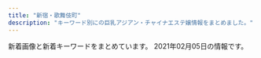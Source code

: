 ```yaml
---
title: "新宿・歌舞伎町"
description: "キーワード別にの巨乳アジアン・チャイナエステ嬢情報をまとめました。"
---
```


新着画像と新着キーワードをまとめています。
2021年02月05日の情報です。

<DmmAffiliateIns />
<KeywordTable
  shops={
    [
    {
        "station": "\u897f\u6b66\u65b0\u5bbf\u99c5\u5317\u53e3",
        "keywords": {
            "D": 8,
            "90": 2,
            "F": 1,
            "E": 1,
            "87": 2,
            "86": 2,
            "89": 1,
            "C": 1,
            "88": 4
        },
        "img_links": [
            "http://clear-es.net/images/index_20.jpg",
            "http://clear-es.net/images/index_03.jpg",
            "http://clear-es.net/images/index_10.jpg",
            "http://clear-es.net/images/index_18.jpg",
            "http://clear-es.net/uploads/deba56537604611ac3b8da004b92d809.jpg",
            "http://clear-es.net/images/index_06.jpg",
            "http://clear-es.net/images/index_08.jpg",
            "http://clear-es.net/yamituki-n/uploads/images/juri01s.jpg",
            "http://clear-es.net/uploads/2aa97908694153fb149943f0b8445352.jpg",
            "http://clear-es.net/uploads/cec0ed392fe00d8e3ff867c0625809e6.jpg",
            "http://clear-es.net/images/index_23.jpg",
            "http://clear-es.net/uploads/a62d7f24a5b9a4fd5aeef678eb24ef4b.jpg",
            "http://clear-es.net/uploads/22c8968348a9acc2dfc9ab0aecb09c27.jpg",
            "http://clear-es.net/images/index_02.jpg",
            "http://clear-es.net/images/index_12.jpg",
            "http://clear-es.net/images/gallery_11.jpg",
            "http://clear-es.net/uploads/e1133a4ba0f8c81f9d272f5793bda380.jpg",
            "http://clear-es.net/images/service_11.jpg",
            "http://clear-es.net/uploads/f426bd85a8f6a9eac87e55b2d44c4bd5.jpg",
            "http://clear-es.net/images/index_07.jpg",
            "http://clear-es.net/yamituki-n/uploads/images/rena01.jpg",
            "http://clear-es.net/yamituki-n/uploads/images/yui01.jpg",
            "http://clear-es.net/images/girls_11.jpg",
            "http://clear-es.net/uploads/7553669390f1cc93427a4f6ad33b4668.jpg",
            "http://clear-es.net/images/index_25.jpg",
            "http://clear-es.net/uploads/97eb17743f96fd7f0551aab0bedd5e6f.jpg",
            "http://clear-es.net/images/index_27.jpg",
            "http://clear-es.net/uploads/09bdd5637edec4bfa3d47a7e9874640b.jpg",
            "http://clear-es.net/images/girls_03.jpg",
            "http://clear-es.net/images/index_05.jpg",
            "http://clear-es.net/images/index_04.jpg",
            "http://clear-es.net/images/index_13.jpg",
            "http://clear-es.net/images/index_24.jpg",
            "http://clear-es.net/uploads/c1f6d0346f5cb109ac62c21a58c7deff.jpg",
            "http://clear-es.net/images/girls_13.jpg",
            "http://clear-es.net/images/index_26.jpg",
            "http://clear-es.net/yamituki-n/uploads/images/mmexport1576417470781.jpg",
            "http://clear-es.net/images/index_17.jpg",
            "http://clear-es.net/images/index_28_01.jpg",
            "http://clear-es.net/images/index_11.jpg",
            "http://clear-es.net/images/index_01.jpg",
            "http://clear-es.net/images/index_15.jpg",
            "http://clear-es.net/images/index_09.jpg",
            "http://clear-es.net/images/index_21.jpg",
            "http://clear-es.net/images/index_19.jpg",
            "http://clear-es.net/images/koko_1.jpg",
            "http://clear-es.net/yamituki-n/uploads/images/mika03s.jpg",
            "http://clear-es.net/images/index_28.jpg",
            "http://clear-es.net/my_work/images/pic1.png",
            "http://clear-es.net/images/index_14.jpg",
            "http://clear-es.net/uploads/10299154955d10c3b815a5638a35a934.jpg",
            "http://clear-es.net/yamituki-n/uploads/images/rena02.jpg"
        ],
        "url": "http://clear-es.net/",
        "name": "CLEAR-\u30af\u30ea\u30a2-"
    },
    {
        "name": "fairy\u30d5\u30a7\u30a2\u30ea\u30fc",
        "url": "http://fairy.este88.com/",
        "keywords": {},
        "station": "\u897f\u6b66\u65b0\u5bbf\u99c5\u5317\u53e3",
        "img_links": [
            "http://fairy.este88.com/gals/nnana1.jpg",
            "http://fairy.este88.com/images/r01.jpg",
            "http://fairy.este88.com/images/r02.jpg",
            "http://fairy.este88.com/gals/risa1.jpg",
            "http://fairy.este88.com/images/r04.jpg",
            "http://fairy.este88.com/images/koyuki1.jpg",
            "http://fairy.este88.com/img/koyuki1.jpg",
            "http://fairy.este88.com/gals/sayuri1.jpg",
            "http://fairy.este88.com/gals/koko1.jpg",
            "http://fairy.este88.com/images/momo1.jpg",
            "http://fairy.este88.com/images/mika1.jpg",
            "http://fairy.este88.com/images/ph1.jpg",
            "http://fairy.este88.com/img/kaori1.jpg",
            "http://fairy.este88.com/images/kixyoko1.jpg",
            "http://fairy.este88.com/img/mika1.jpg",
            "http://fairy.este88.com/img/kixyoko1.jpg",
            "http://fairy.este88.com/images/kaori1.jpg",
            "http://fairy.este88.com/img/momo1.jpg"
        ]
    },
    {
        "url": "http://sakura-relax.net/",
        "station": "\u65b0\u5bbf\u4e09\u4e01\u76ee\u99c5E1\u51fa\u53e3",
        "keywords": {
            "85": 4,
            "C": 8,
            "86": 4,
            "E": 8,
            "87": 8
        },
        "img_links": [
            "http://sakura-relax.net/images/top-img01.png",
            "http://sakura-relax.net/images/cg03.jpg",
            "http://sakura-relax.net/images/qrc.png",
            "http://sakura-relax.net/images/kan.jpg",
            "http://sakura-relax.net/images/cg06.jpg",
            "http://sakura-relax.net/images/tel.png",
            "http://sakura-relax.net/images/cg04.jpg",
            "http://sakura-relax.net/link/menlog.jpg",
            "http://sakura-relax.net/images/top-img02.png",
            "http://sakura-relax.net/images/cg07.jpg"
        ],
        "name": "\u697d\u697d-\u30e9\u30af\u30e9\u30af-"
    },
    {
        "url": "https://mens-esthe.xyz/",
        "station": "JR\u65b0\u5bbf\u99c5\u6771\u5357\u53e3",
        "img_links": [
            "https://mens-esthe.xyz/images/header3.png",
            "https://mens-esthe.xyz/staff/kana-l1.jpg",
            "https://inage-mensesthe.com/icon/yelp.png",
            "https://mens-esthe.xyz/staff/miki-top.jpg",
            "https://mens-esthe.xyz/footer/footer-staff.png",
            "https://mens-esthe.xyz/staff/nami-s1.jpg",
            "https://mens-esthe.xyz/room/room-l4.jpg",
            "https://inage-mensesthe.com/icon/facebook.png",
            "https://mens-esthe.xyz/staff/nami-top.jpg",
            "https://mens-esthe.xyz/room/room-l6.jpg",
            "https://mens-esthe.xyz/footer/footer-line.png",
            "https://mens-esthe.xyz/images/qrcode.png",
            "https://mens-esthe.xyz/staff/moe-top.jpg",
            "https://mens-esthe.xyz/staff/moe-s1.jpg",
            "https://mens-esthe.xyz/images/esthe4.jpg",
            "https://inage-mensesthe.com/icon/twitter.png",
            "https://mens-esthe.xyz/staff/miki-s1.jpg",
            "https://mens-esthe.xyz/images/esthe2.jpg",
            "https://mens-esthe.xyz/room/room-l5.jpg",
            "https://mens-esthe.xyz/staff/nami-l1.jpg",
            "https://mens-esthe.xyz/images/main1.jpg",
            "https://mens-esthe.xyz/room/room-l8.jpg",
            "https://mens-esthe.xyz/room/room-l3.jpg",
            "https://mens-esthe.xyz/images/clear.png",
            "https://mens-esthe.xyz/staff/rina-l1.jpg",
            "https://mens-esthe.xyz/images/main-sp.jpg",
            "https://mens-esthe.xyz/staff/rina-top.jpg",
            "https://mens-esthe.xyz/images/esthe1.jpg",
            "https://mens-esthe.xyz/staff/natsumi-l1.jpg",
            "https://mens-esthe.xyz/staff/miki-l1.jpg",
            "https://mens-esthe.xyz/staff/kana-top.jpg",
            "https://mens-esthe.xyz/staff/natsumi-top.jpg",
            "https://mens-esthe.xyz/staff/natsumi-s1.jpg",
            "https://mens-esthe.xyz/room/room-l2.jpg",
            "https://inage-mensesthe.com/link/relaku_salon.jpg",
            "https://mens-esthe.xyz/staff/rina-s1.jpg",
            "https://mens-esthe.xyz/icon/line.png",
            "https://mens-esthe.xyz/room/room-l1.jpg",
            "https://mens-esthe.xyz/room/room-l7.jpg",
            "https://mens-esthe.xyz/images/esthe3.jpg",
            "https://mens-esthe.xyz/icon/yelp.png",
            "https://mens-esthe.xyz/footer/footer-tel.png",
            "https://mens-esthe.xyz/staff/moe-l1.jpg",
            "https://inage-mensesthe.com/icon/line.png",
            "https://mens-esthe.xyz/staff/kana-s1.jpg",
            "https://mens-esthe.xyz/icon/facebook.png",
            "https://mens-esthe.xyz/icon/twitter.png"
        ],
        "keywords": {
            "D": 28,
            "85": 7,
            "88": 7,
            "86": 28
        },
        "name": "\u30b8\u30e5\u30ea\u30a2\u30f3"
    },
    {
        "station": "JR\u65b0\u5bbf\u99c5\u6771\u53e3",
        "img_links": [
            "http://pure-resort.tyo.cm/photos/sites/79/2019/02/2019021613425634.png",
            "http://pure-resort.tyo.cm/photos/sites/79/2019/06/2019061515583771.jpg",
            "http://pure-resort.tyo.cm/images/movie.jpg",
            "http://pure-resort.tyo.cm/photos/sites/79/2019/05/2019052114301665.jpg",
            "http://pure-resort.tyo.cm/images/s_Room.png",
            "http://pure-resort.tyo.cm/images/s_movie.png",
            "http://pure-resort.tyo.cm/photos/sites/79/2018/12/2018120620510142.jpg",
            "http://pure-resort.tyo.cm/photos/sites/79/2019/04/201904111031010.jpg",
            "http://pure-resort.tyo.cm/images/s_pick.png",
            "http://pure-resort.tyo.cm/images/s_Staff.png",
            "http://pure-resort.tyo.cm/images/top.png",
            "http://pure-resort.tyo.cm/photos/sites/79/2020/01/2020012408381891.jpg",
            "http://pure-resort.tyo.cm/images/s_Recruit.png",
            "http://pure-resort.tyo.cm/photos/sites/79/2019/06/2019060310424416.jpg",
            "http://pure-resort.tyo.cm/photos/sites/79/2020/02/2020020804143839.jpg",
            "http://pure-resort.tyo.cm/photos/sites/79/2018/12/2018120620512437.jpg",
            "http://pure-resort.tyo.cm/images/news_bj1.png",
            "http://pure-resort.tyo.cm/photos/sites/79/2019/03/201903251336102.jpg",
            "http://pure-resort.tyo.cm/photos/sites/79/2019/03/2019032513361063.jpg",
            "http://pure-resort.tyo.cm/images/s_news.png",
            "http://pure-resort.tyo.cm/images/s_face.png",
            "http://pure-resort.tyo.cm/photos/sites/79/2019/02/2019021613471797.jpg",
            "http://pure-resort.tyo.cm/images/line.png",
            "http://pure-resort.tyo.cm/photos/sites/79/2020/01/2020013001414859.jpg",
            "http://pure-resort.tyo.cm/images/s_twitter.png",
            "http://pure-resort.tyo.cm/images/mobile.png",
            "http://pure-resort.tyo.cm/images/news_bj3.png",
            "http://pure-resort.tyo.cm/images/line1.png",
            "http://pure-resort.tyo.cm/images/info_bj3.png",
            "http://pure-resort.tyo.cm/photos/sites/79/2019/03/2019032513361044.jpg",
            "http://pure-resort.tyo.cm/photos/sites/79/2019/11/2019110401242820.jpg",
            "http://pure-resort.tyo.cm/photos/sites/79/2018/12/2018120620515823.jpg",
            "http://pure-resort.tyo.cm/photos/sites/79/2019/01/2019011014121443.jpg",
            "http://pure-resort.tyo.cm/images/pure.png",
            "http://pure-resort.tyo.cm/photos/sites/79/2019/03/2019032513361053.jpg",
            "http://pure-resort.tyo.cm/images/info_bj1.png",
            "http://pure-resort.tyo.cm/images/s_Access.png",
            "http://pure-resort.tyo.cm/photos/sites/79/2018/12/2018120620533769.jpg",
            "http://pure-resort.tyo.cm/photos/sites/79/2019/08/2019082910403098.jpg",
            "http://pure-resort.tyo.cm/images/s_info.png",
            "http://pure-resort.tyo.cm/photos/sites/79/2019/10/2019100810264682.jpg"
        ],
        "name": "\u30d4\u30e5\u30a2\u30ea\u30be\u30fc\u30c8II",
        "keywords": {
            "96": 1,
            "86": 5,
            "85": 3,
            "98": 2,
            "94": 1,
            "88": 3,
            "D": 10,
            "84": 1,
            "F": 1,
            "90": 2,
            "C": 1,
            "92": 1,
            "89": 2,
            "E": 2
        },
        "url": "http://pure-resort.tyo.cm/"
    },
    {
        "name": "\u5915\u9727 \u3086\u3046\u304e\u308a",
        "keywords": {
            "F": 1
        },
        "url": "https://shinjuku-mensesthe.com/",
        "station": "JR\u65b0\u5bbf\u99c5\u6771\u53e3",
        "img_links": [
            "https://shinjuku-mensesthe.com/staff/yume-s1.jpg",
            "https://shinjuku-mensesthe.com/staff/kana-s1.jpg",
            "https://shinjuku-mensesthe.com/images/top2.jpg",
            "https://shinjuku-mensesthe.com/staff/arisa-s1.jpg",
            "https://shinjuku-mensesthe.com/massage/2020/07/31/covit19.jpg",
            "https://shinjuku-mensesthe.com/2020/01/23/sakura-s1.jpg",
            "https://shinjuku-mensesthe.com/button/home.png",
            "https://shinjuku-mensesthe.com/images/main-small.jpg",
            "https://shinjuku-mensesthe.com/images/top1.jpg",
            "https://shinjuku-mensesthe.com/icon/yelp.png",
            "https://shinjuku-mensesthe.com/massage/2020/07/31/ai-s2.jpg",
            "https://shinjuku-mensesthe.com/images/main-sp.jpg",
            "https://shinjuku-mensesthe.com/images/camp.png",
            "https://scdn.line-apps.com/n/line_add_friends/btn/ja.png",
            "https://shinjuku-mensesthe.com/images/footer-l.png",
            "https://shinjuku-mensesthe.com/room/room-l4.jpg",
            "https://shinjuku-mensesthe.com/massage/2021/02/02/%E5%90%8D%E7%A7%B0%E6%9C%AA%E8%A8%AD%E5%AE%9A-2.jpg",
            "https://shinjuku-mensesthe.com/menu/home.png",
            "https://shinjuku-mensesthe.com/icon/facebook.png",
            "https://shinjuku-mensesthe.com/room/room-l2.jpg",
            "https://shinjuku-mensesthe.com/room/room-l3.jpg",
            "https://shinjuku-mensesthe.com/images/flower.png",
            "https://shinjuku-mensesthe.com/link/mens-esthe.png",
            "https://shinjuku-mensesthe.com/menu/blog.png",
            "https://shinjuku-mensesthe.com/room/room-l1.jpg",
            "https://shinjuku-mensesthe.com/menu/info.png",
            "https://shinjuku-mensesthe.com/staff/yukari-s1.jpg",
            "https://shinjuku-mensesthe.com/images/footer-r.png",
            "https://shinjuku-mensesthe.com/massage/2020/10/21/risa-s1.jpg",
            "https://shinjuku-mensesthe.com/staff/yukari-l1.jpg",
            "https://shinjuku-mensesthe.com/images/top3.jpg",
            "https://shinjuku-mensesthe.com/staff/arisa-l1.jpg",
            "https://shinjuku-mensesthe.com/2019/12/15/sayuri-s2.jpg",
            "https://shinjuku-mensesthe.com/staff/yume-l1.jpg",
            "https://shinjuku-mensesthe.com/staff/shiori-s1.jpg",
            "https://shinjuku-mensesthe.com/button/staff.png",
            "https://shinjuku-mensesthe.com/icon/line.png",
            "https://shinjuku-mensesthe.com/menu/staff.png",
            "https://shinjuku-mensesthe.com/icon/twitter.png",
            "https://shinjuku-mensesthe.com/massage/2020/09/14/hana-s1.jpg",
            "https://shinjuku-mensesthe.com/images/qrcode.png",
            "https://shinjuku-mensesthe.com/massage/2020/08/16/riri-s1.jpg",
            "https://shinjuku-mensesthe.com/button/blog.png",
            "https://shinjuku-mensesthe.com/massage/2020/10/05/yuki-s1.jpg",
            "https://shinjuku-mensesthe.com/staff/kana-l1.jpg",
            "https://shinjuku-mensesthe.com/2020/01/23/miki-s1.jpg",
            "https://shinjuku-mensesthe.com/images/clear.png",
            "https://shinjuku-mensesthe.com/images/header3.png",
            "https://shinjuku-mensesthe.com/images/main-top.jpg"
        ]
    },
    {
        "station": "JR\u65b0\u5bbf\u99c5\u897f\u53e3",
        "keywords": {
            "D": 28,
            "86": 14,
            "87": 14,
            "E": 14,
            "85": 14
        },
        "name": "\u6c17\u697d",
        "url": "http://yurali.oks.bz/",
        "img_links": [
            "http://yurali.oks.bz/images/s1.jpg",
            "http://yurali.oks.bz/images/top.jpg",
            "http://yurali.oks.bz/images/mobile.jpg",
            "http://yurali.oks.bz/images/acc2.jpg",
            "http://yurali.oks.bz/images/line.jpg",
            "http://yurali.oks.bz/images/room1.jpg",
            "http://yurali.oks.bz/images/content.jpg",
            "http://yurali.oks.bz/images/s2.jpg",
            "http://yurali.oks.bz/photos/sites/48/2020/06/2020063002493351.jpg",
            "http://yurali.oks.bz/images/s_new.png",
            "http://yurali.oks.bz/photos/sites/48/2020/09/2020090809341067.jpg",
            "http://yurali.oks.bz/images/right.jpg",
            "http://yurali.oks.bz/images/s4.jpg",
            "http://yurali.oks.bz/images/acc1.jpg",
            "http://yurali.oks.bz/images/acc4.jpg",
            "http://yurali.oks.bz/images/room3.jpg",
            "http://yurali.oks.bz/photos/sites/48/2020/09/202009080934129.jpg",
            "http://yurali.oks.bz/photos/sites/48/2020/09/2020090809340917.jpg",
            "http://yurali.oks.bz/images/kanban.jpg",
            "http://yurali.oks.bz/images/acc3.jpg",
            "http://yurali.oks.bz/photos/sites/48/2020/09/2020090809341126.jpg",
            "http://yurali.oks.bz/photos/sites/48/2020/09/2020090809341490.jpg",
            "http://yurali.oks.bz/images/room4.jpg",
            "http://yurali.oks.bz/images/room2.jpg",
            "http://yurali.oks.bz/images/s3.jpg"
        ]
    },
    {
        "station": "JR\u65b0\u5bbf\u99c5\u6771\u53e3\u30fb\u6b4c\u821e\u4f0e\u753a",
        "keywords": {},
        "img_links": [
            "https://static.wixstatic.com/media/1f1430_704c1cfac22b4288a4aaa588c496ab40~mv2.jpg",
            "https://static.wixstatic.com/media/1f1430_04f93cdec45f4c4e8d0fa69dc26b3e38~mv2.jpg",
            "https://static.wixstatic.com/media/1f1430_e5113a1a86b8410db0438745823a2d2c~mv2.png",
            "https://static.wixstatic.com/media/1f1430_0ea86bd4429f44fa96f0a1277a1c2d6e~mv2.jpg",
            "https://static.wixstatic.com/media/1f1430_c572ee153c0c46e096e6301fe82e2f11~mv2.jpg",
            "https://static.wixstatic.com/media/1f1430_c48456140f404f1eb9a47dfd01d1d032~mv2.jpg",
            "https://static.wixstatic.com/media/1f1430_2511e8409a39492bab1eeffd58a5eb1f~mv2.jpg",
            "https://static.wixstatic.com/media/1f1430_d26df1a13af049c9a7afeac5e58c5323~mv2.jpg",
            "https://static.wixstatic.com/media/1f1430_4ef445c14af547ffb085a4c73252e22c~mv2.jpg",
            "https://static.wixstatic.com/media/1f1430_d0a7ae614e0b423886aa6d1beca9a87a~mv2.jpg",
            "https://static.wixstatic.com/media/1f1430_890ca68d29e04e7a8c96e4198a653ed3~mv2.jpg",
            "https://static.wixstatic.com/media/1f1430_8e7ae52f03b14e31be6ff7b1038f2896~mv2.jpg",
            "https://static.wixstatic.com/media/1f1430_184f66b9eb914c26b47be78d54152284~mv2.jpg",
            "https://static.wixstatic.com/media/1f1430_f16ba939f42f47d688a43ba736f9d100~mv2.jpg",
            "https://static.wixstatic.com/media/1f1430_27c850c6656448c68b705e2a69f8d3e0~mv2.png",
            "https://static.wixstatic.com/media/1f1430_d824a82ebc40424facf31978d80b293b~mv2.png",
            "https://static.wixstatic.com/media/1f1430_7ff5719c25b243d18c7fb6db890677f9~mv2.jpg",
            "https://static.wixstatic.com/media/1f1430_b6622178bf9c45a68912520b4b2de175~mv2.png",
            "https://static.wixstatic.com/media/1f1430_5b6db55133674387b978465361d1f5af~mv2.jpg",
            "https://static.wixstatic.com/media/1f1430_4b2c5243bdbe40858057386a16dce231~mv2.png",
            "https://static.wixstatic.com/media/1f1430_f4c9cbbcc36c44f1a8be8eb3138b0b46~mv2.jpg",
            "https://static.wixstatic.com/media/1f1430_e11d2a49cf1a4130a10a3e09053a46fc~mv2.png",
            "https://static.wixstatic.com/media/1f1430_f8b09777e1a6414b8cb281db6e6fd8e4~mv2.jpg"
        ],
        "name": "\u7fbd\u8863\uff5e\u306f\u3054\u308d\u3082\uff5e",
        "url": "https://www.hagoromo.tokyo/"
    },
    {
        "name": "KOYUKI",
        "keywords": {
            "C": 8
        },
        "url": "http://hi-msg.com/koyuki/",
        "img_links": [
            "http://hi-msg.com/koyuki/img/tit.png",
            "http://hi-msg.com/koyuki/img/t-2.png",
            "http://hi-msg.com/koyuki/img/p-4.jpg",
            "http://hi-msg.com/koyuki/img/p-11.jpg",
            "http://hi-msg.com/koyuki/img/p-3-1.jpg",
            "http://hi-msg.com/koyuki/img/p-7-1.jpg",
            "http://hi-msg.com/koyuki/img/english-t5.png",
            "http://hi-msg.com/koyuki/img/p-6-1.jpg",
            "http://hi-msg.com/koyuki/img/t-1.png",
            "http://hi-msg.com/koyuki/img/t-3.png",
            "http://hi-msg.com/koyuki/img/newstback.png",
            "http://hi-msg.com/koyuki/img/english-t1.png",
            "http://hi-msg.com/koyuki/img/english-t6.png",
            "http://hi-msg.com/koyuki/img/kanban4s.jpg",
            "http://hi-msg.com/koyuki/img/p-4-1.jpg",
            "http://hi-msg.com/koyuki/img/p-8-1.jpg",
            "http://hi-msg.com/koyuki/img/kanban4.jpg",
            "http://hi-msg.com/koyuki/img/p-2-1.jpg",
            "http://hi-msg.com/koyuki/img/p-2.jpg",
            "http://hi-msg.com/koyuki/img/p-10.jpg",
            "http://hi-msg.com/koyuki/img/english-t4.png",
            "http://hi-msg.com/koyuki/img/p-7.jpg",
            "http://hi-msg.com/koyuki/img/p-5.jpg",
            "http://hi-msg.com/koyuki/img/tel.png",
            "http://hi-msg.com/koyuki/img/card.png",
            "http://hi-msg.com/koyuki/img/re.png",
            "http://hi-msg.com/koyuki/img/head.png",
            "http://hi-msg.com/koyuki/img/p-3.jpg",
            "http://hi-msg.com/koyuki/img/p-8.jpg",
            "http://hi-msg.com/koyuki/img/english-t3.png",
            "http://hi-msg.com/koyuki/img/p-9.jpg",
            "http://hi-msg.com/koyuki/img/p-0.jpg",
            "http://hi-msg.com/koyuki/img/p-6.jpg",
            "http://hi-msg.com/koyuki/img/card-english.png",
            "http://hi-msg.com/koyuki/img/p-1.jpg",
            "http://hi-msg.com/koyuki/img/english-t2.png",
            "http://hi-msg.com/koyuki/img/botton.png"
        ],
        "station": "JR\u65b0\u5bbf\u99c5\u6771\u53e3"
    },
    {
        "station": "\u897f\u6b66\u65b0\u5bbf\u99c5\u5317\u53e3",
        "keywords": {
            "86": 2,
            "D": 3
        },
        "name": "\u4f73\u7e01 \uff5e\u304b\u3048\u3093\uff5e",
        "img_links": [
            "http://ciretva.xyz/uploads/201021/1-201021155T9631.jpg",
            "http://ciretva.xyz/picture/news.jpg",
            "http://ciretva.xyz/picture/room2.jpg",
            "http://ciretva.xyz/picture/top.jpg",
            "http://ciretva.xyz/uploads/201021/1-201021155925315.jpg",
            "http://ciretva.xyz/picture/room4.jpg",
            "http://ciretva.xyz/picture/room1.jpg",
            "http://ciretva.xyz/picture/face_bj1.png",
            "http://ciretva.xyz/uploads/201021/1-201021155913C7.jpg",
            "http://ciretva.xyz/picture/s_staff.png",
            "http://ciretva.xyz/picture/face.jpg",
            "http://ciretva.xyz/uploads/201021/1-201021155T02L.jpg",
            "http://ciretva.xyz/uploads/201021/1-201021155Z4139.jpg",
            "http://ciretva.xyz/picture/pick.jpg",
            "http://ciretva.xyz/picture/room3.jpg",
            "http://ciretva.xyz/uploads/201021/1-201021155932238.jpg"
        ],
        "url": "http://ciretva.xyz/"
    },
    {
        "img_links": [
            "https://aurora.iest.info/photos/sites/13/2020/12/2020122916203593.jpeg",
            "https://aurora.iest.info/photos/sites/13/2020/12/2020122614542669.jpeg",
            "https://aurora.iest.info/photos/sites/13/2020/12/2020122614062046.jpeg",
            "https://aurora.iest.info/photos/sites/13/2020/10/2020101018384481.jpeg",
            "https://aurora.iest.info/images/info_sp.png",
            "https://aurora.iest.info/images/room2.jpg",
            "https://aurora.iest.info/photos/sites/13/2021/02/2021020517033067.jpeg",
            "https://aurora.iest.info/photos/sites/13/2021/01/2021011317502475.jpeg",
            "https://aurora.iest.info/photos/sites/13/2021/01/202101031920028.jpeg",
            "https://aurora.iest.info/images/side_mobile.jpg",
            "https://aurora.iest.info/photos/sites/13/2020/10/2020102421582718.jpeg",
            "https://aurora.iest.info/photos/sites/13/2021/01/202101311719059-600x800.jpeg",
            "https://aurora.iest.info/images/room3.jpg",
            "https://aurora.iest.info/photos/sites/13/2021/01/2021011420031078.jpeg",
            "https://aurora.iest.info/photos/sites/13/2020/10/2020100900362277.jpeg",
            "https://aurora.iest.info/images/room4.jpg",
            "https://aurora.iest.info/photos/sites/13/2021/01/2021011516351593.jpeg",
            "https://aurora.iest.info/photos/sites/13/2021/01/2021011713121341.jpeg",
            "https://aurora.iest.info/images/room1.jpg",
            "https://aurora.iest.info/photos/sites/13/2020/11/2020110420084826.jpeg",
            "https://aurora.iest.info/photos/sites/13/2021/01/2021011317231918.jpeg",
            "https://aurora.iest.info/photos/sites/13/2020/11/2020111207401521.jpeg",
            "https://aurora.iest.info/photos/sites/13/2020/12/2020122614271778.jpeg",
            "https://aurora.iest.info/images/head_tel.png",
            "https://aurora.iest.info/photos/sites/13/2021/01/2021011717501338-600x800.jpeg",
            "https://aurora.iest.info/photos/sites/13/2020/09/2020090701592721.jpeg",
            "https://aurora.iest.info/photos/sites/13/2021/01/202101311719059.jpeg"
        ],
        "url": "https://aurora.iest.info/",
        "keywords": {
            "\u4e73": 36,
            "E": 183,
            "C": 385,
            "84": 275,
            "\u5de8\u4e73": 36,
            "87": 128,
            "86": 275,
            "85": 275
        },
        "station": "JR\u65b0\u5bbf\u99c5\u6771\u53e3\u30fb\u6b4c\u821e\u4f0e\u753a",
        "name": "\u30aa\u30fc\u30ed\u30e9"
    },
    {
        "name": "sweet-\u30b9\u30a6\u30a3\u30fc\u30c8-",
        "keywords": {
            "86": 14,
            "D": 2,
            "E": 8,
            "87": 2
        },
        "url": "http://sweety-est.tokyo/",
        "station": "JR\u65b0\u5bbf\u99c5\u897f\u53e3",
        "img_links": [
            "http://sweety-est.tokyo/images/qr.jpg",
            "http://sweety-est.tokyo/images/b-tel.png",
            "http://sweety-est.tokyo/images/cg06.jpg",
            "http://sweety-est.tokyo/images/a8.jpg",
            "http://sweety-est.tokyo/images/a7.jpg",
            "http://sweety-est.tokyo/images/cg04.jpg",
            "http://sweety-est.tokyo/images/cg08.jpg",
            "http://sweety-est.tokyo/images/sys.jpg",
            "http://sweety-est.tokyo/link/menlog.jpg",
            "http://sweety-est.tokyo/images/r5.jpg",
            "http://sweety-est.tokyo/images/tit-sub6.jpg",
            "http://sweety-est.tokyo/images/a3.jpg",
            "http://sweety-est.tokyo/images/m1.jpg",
            "http://sweety-est.tokyo/images/tit-sub5.jpg",
            "http://sweety-est.tokyo/images/tit-sub3.jpg",
            "http://sweety-est.tokyo/images/kan.jpg",
            "http://sweety-est.tokyo/images/r2.jpg",
            "http://sweety-est.tokyo/images/tit-sub1.jpg",
            "http://sweety-est.tokyo/images/r3.jpg",
            "http://sweety-est.tokyo/images/kan1.jpg",
            "http://sweety-est.tokyo/images/m3.jpg",
            "http://sweety-est.tokyo/images/tit-sub4.jpg",
            "http://sweety-est.tokyo/images/a6.jpg",
            "http://sweety-est.tokyo/images/a1.jpg",
            "http://sweety-est.tokyo/images/m4.jpg",
            "http://sweety-est.tokyo/images/cg03.jpg",
            "http://sweety-est.tokyo/images/cg05.jpg",
            "http://sweety-est.tokyo/images/cg01.jpg",
            "http://sweety-est.tokyo/images/a2.jpg",
            "http://sweety-est.tokyo/images/r1.jpg",
            "http://sweety-est.tokyo/images/cg07.jpg",
            "http://sweety-est.tokyo/images/a4.jpg",
            "http://sweety-est.tokyo/images/r6.jpg",
            "http://sweety-est.tokyo/images/a5.jpg",
            "http://sweety-est.tokyo/images/slider-img002.jpg",
            "http://sweety-est.tokyo/images/tit-sub2.jpg",
            "http://sweety-est.tokyo/images/slider-img001.jpg",
            "http://sweety-est.tokyo/images/slider-img003.jpg",
            "http://sweety-est.tokyo/images/b-online.png",
            "http://sweety-est.tokyo/images/m2.jpg",
            "http://sweety-est.tokyo/images/r4.jpg",
            "http://sweety-est.tokyo/images/cg02.jpg"
        ]
    },
    {
        "img_links": [
            "http://crystal-est.net/uploads/crystal/2017/03/ruby6.png",
            "http://crystal-est.net/uploads/crystal/images/no-photo.jpg",
            "http://crystal-est.net/uploads/crystal/2020/11/tel.jpg",
            "http://crystal-est.net/uploads/crystal/2017/02/wifi.jpg",
            "http://crystal-est.net/uploads/crystal/2018/08/wechatimg51.jpeg",
            "http://crystal-est.net/uploads/crystal/2017/04/web.png",
            "http://crystal-est.net/uploads/crystal/2017/03/subvisual_qa.png",
            "http://crystal-est.net/uploads/crystal/2017/03/bnr_side_052.png",
            "http://crystal-est.net/uploads/crystal/2017/04/line2.png",
            "http://crystal-est.net/uploads/crystal/2017/03/subvisual_magazine1.png",
            "http://crystal-est.net/uploads/crystal/2018/08/wechatimg49.jpeg",
            "http://crystal-est.net/uploads/crystal/2017/04/leftmovie.png",
            "http://crystal-est.net/uploads/crystal/images/icon_flower.png",
            "http://crystal-est.net/uploads/crystal/2018/07/wechatimg30.jpeg",
            "http://ruby-es.com/uploads/rubyes/2017/02/img_info_01.png",
            "http://ruby-es.com/uploads/rubyes/2017/02/img_info_05.png",
            "http://crystal-est.net/uploads/crystal/2017/03/btn_top_01.png",
            "http://crystal-est.net/uploads/crystal/2017/03/subvisual_link.png",
            "http://crystal-est.net/uploads/crystal/2017/03/btn_top_03.png",
            "http://crystal-est.net/uploads/crystal/2017/04/bnr_side_01.png",
            "http://crystal-est.net/uploads/crystal/2017/07/yuyu2.jpeg",
            "http://crystal-est.net/uploads/crystal/2017/03/subvisual_enquete1.png",
            "http://crystal-est.net/uploads/crystal/2017/03/r1.jpg",
            "http://crystal-est.net/uploads/crystal/2017/03/treatment2.png",
            "http://crystal-est.net/uploads/crystal/2017/03/r2.jpg",
            "http://crystal-est.net/uploads/crystal/2017/03/subvisual_info.png",
            "http://crystal-est.net/uploads/crystal/2020/12/img_6907.jpeg",
            "http://crystal-est.net/uploads/crystal/2017/03/btn_top_02.png",
            "http://ruby-es.com/uploads/rubyes/2017/02/img_info_04.png",
            "http://ruby-es.com/uploads/rubyes/2017/02/img_info_02.png",
            "http://crystal-est.net/uploads/crystal/2018/07/wechatimg26.jpeg",
            "http://crystal-est.net/uploads/crystal/2018/07/wechatimg125.jpeg",
            "http://crystal-est.net/uploads/crystal/2017/03/subvisual_reserve.png",
            "http://ruby-es.com/uploads/rubyes/2017/02/img_info_03.png",
            "http://crystal-est.net/uploads/crystal/2018/07/wechatimg31.jpeg",
            "http://crystal-est.net/uploads/crystal/images/subvisual_staff.png",
            "http://crystal-est.net/uploads/crystal/2017/03/r4.jpg",
            "http://crystal-est.net/uploads/crystal/2017/03/r3.jpg",
            "http://crystal-est.net/uploads/crystal/2017/03/icon_flower.png",
            "http://crystal-est.net/uploads/crystal/2017/03/bnr_side_credit1.png",
            "http://ruby-es.com/uploads/rubyes/2017/02/img_info_06.png",
            "http://crystal-est.net/uploads/crystal/2020/12/img_6902.jpg",
            "http://crystal-est.net/uploads/crystal/images/p01.png",
            "http://crystal-est.net/uploads/crystal/2017/03/subvisual_contact.png",
            "http://crystal-est.net/uploads/crystal/2018/05/mayu1.jpeg",
            "http://crystal-est.net/uploads/crystal/2017/02/ameba.jpg",
            "http://crystal-est.net/uploads/crystal/images/xing.png",
            "http://crystal-est.net/uploads/crystal/2017/03/bnr_side_032.png",
            "http://crystal-est.net/uploads/crystal/2020/12/img_6830.jpg",
            "http://crystal-est.net/uploads/crystal/2017/03/bnr_side_042.png",
            "http://crystal-est.net/uploads/crystal/2018/07/wechatimg94.jpeg"
        ],
        "station": "JR\u65b0\u5bbf\u99c5\u6771\u53e3",
        "name": "\u30af\u30ea\u30b9\u30bf\u30eb",
        "keywords": {
            "C": 1
        },
        "url": "http://crystal-est.net/"
    },
    {
        "name": "Fairy Girl",
        "station": "JR\u65b0\u5bbf\u99c5\u897f\u53e3",
        "url": "http://fairy-girl.work/",
        "keywords": {},
        "img_links": [
            "http://fairy-girl.work/images/2.jpg",
            "http://fairy-girl.work/img/kana1.jpg",
            "http://fairy-girl.work/images/ac2.jpg",
            "http://fairy-girl.work/images/interior_t.jpg",
            "http://fairy-girl.work/images/sys2.jpg",
            "http://fairy-girl.work/img/eri1.jpg",
            "http://fairy-girl.work/staff/kiki.jpg",
            "http://fairy-girl.work/images/12.jpg",
            "http://fairy-girl.work/img/misa1.jpg",
            "http://fairy-girl.work/images/line.png",
            "http://fairy-girl.work/images/sys1.jpg",
            "http://fairy-girl.work/images/7.jpg",
            "http://fairy-girl.work/img/kiki1.jpg",
            "http://fairy-girl.work/images/int1.jpg",
            "http://fairy-girl.work/staff/kana.jpg",
            "http://fairy-girl.work/images/8.jpg",
            "http://fairy-girl.work/staff/yuki.jpg",
            "http://fairy-girl.work/staff/rara.jpg",
            "http://fairy-girl.work/img/rara1.jpg",
            "http://fairy-girl.work/images/int2.jpg",
            "http://fairy-girl.work/images/3.jpg",
            "http://fairy-girl.work/img/mari1.jpg",
            "http://fairy-girl.work/images/staff_t.jpg",
            "http://fairy-girl.work/images/news.jpg",
            "http://fairy-girl.work/staff/misa.jpg",
            "http://fairy-girl.work/staff/rika.jpg",
            "http://fairy-girl.work/images/bana0404_4.png",
            "http://fairy-girl.work/img/yuki1.jpg",
            "http://fairy-girl.work/images/9.jpg",
            "http://fairy-girl.work/images/ac1.jpg",
            "http://fairy-girl.work/images/10.jpg",
            "http://fairy-girl.work/staff/yuyu.jpg",
            "http://fairy-girl.work/img/eri2.jpg",
            "http://fairy-girl.work/img/kiki2.jpg",
            "http://fairy-girl.work/images/5.jpg",
            "http://fairy-girl.work/images/1.jpg",
            "http://fairy-girl.work/staff/hitomi.jpg",
            "http://fairy-girl.work/images/11.jpg",
            "http://fairy-girl.work/img/yuyu1.jpg",
            "http://fairy-girl.work/staff/eri.jpg",
            "http://fairy-girl.work/img/rina1.jpg",
            "http://fairy-girl.work/images/6.jpg",
            "http://fairy-girl.work/images/mobile.jpg",
            "http://fairy-girl.work/images/tr.jpg",
            "http://fairy-girl.work/staff/rina.jpg",
            "http://fairy-girl.work/staff/mari.jpg",
            "http://fairy-girl.work/img/hitomi1.jpg",
            "http://fairy-girl.work/img/rika1.jpg"
        ]
    },
    {
        "url": "https://gokujo.iest.info/",
        "img_links": [
            "https://gokujo.iest.info/images/tit_pick.jpg",
            "https://gokujo.iest.info/images/sp_tit_staff.jpg",
            "https://gokujo.iest.info/images/nav_link04.png",
            "https://gokujo.iest.info/photos/sites/3/2020/10/2020100614352927.jpg",
            "https://gokujo.iest.info/photos/sites/3/2020/10/2020100614352922.jpg",
            "https://gokujo.iest.info/images/tit_face.jpg",
            "https://gokujo.iest.info/images/navbar-top.jpg",
            "https://gokujo.iest.info/images/nav_link03.png",
            "https://gokujo.iest.info/images/tit_staff02.jpg",
            "https://gokujo.iest.info/photos/sites/3/2020/10/202010061435276.jpg",
            "https://gokujo.iest.info/photos/sites/3/2020/10/2020100614352629.jpg",
            "https://gokujo.iest.info/photos/sites/3/2020/10/2020100614352799.jpg",
            "https://gokujo.iest.info/images/sp_tit_movie.jpg",
            "https://gokujo.iest.info/images/top.png",
            "https://gokujo.iest.info/photos/sites/3/2020/10/2020100614353148.jpg",
            "https://gokujo.iest.info/photos/sites/3/2020/10/2020100614353293.jpg",
            "https://gokujo.iest.info/photos/sites/3/2020/10/2020100614353122.jpg",
            "https://gokujo.iest.info/photos/sites/3/2020/10/2020100614353292.jpg",
            "https://gokujo.iest.info/images/sp_tit_twitter.jpg",
            "https://gokujo.iest.info/images/sp_end.png",
            "https://gokujo.iest.info/images/nav_link07.png",
            "https://gokujo.iest.info/photos/sites/3/2020/10/2020100614353044.jpg",
            "https://gokujo.iest.info/images/side_mobile.jpg",
            "https://gokujo.iest.info/images/nav_link01.png",
            "https://gokujo.iest.info/images/sp_tit_staff02.jpg",
            "https://gokujo.iest.info/images/tit_info.jpg",
            "https://gokujo.iest.info/images/sp_tit_link.jpg",
            "https://gokujo.iest.info/images/end.png",
            "https://gokujo.iest.info/photos/sites/3/2020/10/2020100614352894.jpg",
            "https://gokujo.iest.info/images/tit_link.jpg",
            "https://gokujo.iest.info/images/tit_staff.jpg",
            "https://gokujo.iest.info/images/sp_tit_pick.jpg",
            "https://gokujo.iest.info/photos/sites/3/2020/10/202010061435254.jpg",
            "https://gokujo.iest.info/images/nav_link06.png",
            "https://gokujo.iest.info/images/room3_l.jpg",
            "https://gokujo.iest.info/images/sp_tit_info.jpg",
            "https://gokujo.iest.info/images/nav_link08.png",
            "https://gokujo.iest.info/images/room4_l.jpg",
            "https://gokujo.iest.info/photos/sites/3/2020/10/2020100614353025.jpg",
            "https://gokujo.iest.info/photos/sites/3/2020/10/2020100614352832.jpg",
            "https://gokujo.iest.info/images/room2_l.jpg",
            "https://gokujo.iest.info/images/nav_link05.png",
            "https://gokujo.iest.info/images/room1_l.jpg",
            "https://gokujo.iest.info/images/nav_link02.png"
        ],
        "keywords": {
            "E": 166,
            "90": 72,
            "89": 71,
            "F": 107,
            "88": 30,
            "92": 23,
            "95": 35,
            "C": 60,
            "85": 43,
            "94": 59
        },
        "station": "JR\u65b0\u5bbf\u99c5",
        "name": "\u65b0\u5bbf\u6975\u4e0a\u30e1\u30f3\u30ba\u30a8\u30b9\u30c6"
    },
    {
        "name": "\u7652\u3057\u306e\u5bbf",
        "img_links": [
            "http://aes-aroma.com/img/ttl_staff.png",
            "http://aes-aroma.com/staff/koko/01.jpg",
            "http://aes-aroma.com/staff/yoko/01.jpg",
            "http://aes-aroma.com/pic/head.png",
            "http://aes-aroma.com/img/ttl_rec.png",
            "http://aes-aroma.com/staff/miki/01.jpg",
            "http://aes-aroma.com/staff/yoko/02.jpg",
            "http://aes-aroma.com/staff/ai/01.jpg",
            "http://aes-aroma.com/staff/mimi/01.jpg",
            "http://aes-aroma.com/staff/haru/01.jpg",
            "http://aes-aroma.com/img/ttl_mobile.png",
            "http://aes-aroma.com/staff/kaori/01.jpg",
            "http://aes-aroma.com/staff/nana/01.jpg",
            "http://aes-aroma.com/img/ttl_tnew.png",
            "http://aes-aroma.com/i/files/homeimg.jpg",
            "http://aes-aroma.com/img/ttl_pickup.png"
        ],
        "keywords": {
            "C": 17
        },
        "url": "http://aes-aroma.com/",
        "station": "JR\u65b0\u5bbf\u99c5\u5357\u53e3"
    },
    {
        "name": "RELAIR \uff5e\u30ea\u30ec\u30a2\uff5e",
        "url": "http://in-esthe.com/relair/",
        "station": "\u65b0\u5bbf\u897f\u53e3\u99c5D5\u51fa\u53e3",
        "img_links": [
            "http://in-esthe.com/relair/img/p-2.jpg",
            "http://in-esthe.com/relair/img/english-t5.png",
            "http://in-esthe.com/relair/img/p-7.jpg",
            "http://in-esthe.com/relair/img/card-english.png",
            "http://in-esthe.com/relair/img/english-t2.png",
            "http://in-esthe.com/relair/img/p-3.jpg",
            "http://in-esthe.com/relair/img/p-1.jpg",
            "http://in-esthe.com/relair/img/fla.png",
            "http://in-esthe.com/relair/img/s-1.jpg",
            "http://in-esthe.com/relair/img/p-9.jpg",
            "http://in-esthe.com/relair/img/botton.png",
            "http://in-esthe.com/relair/img/twitter.png",
            "http://in-esthe.com/relair/img/re.png",
            "http://in-esthe.com/relair/img/head.png",
            "http://in-esthe.com/relair/img/fla2.png",
            "http://in-esthe.com/relair/img/english-t1.png",
            "http://in-esthe.com/relair/img/kanban4.jpg",
            "http://in-esthe.com/relair/img/p-0.jpg",
            "http://in-esthe.com/relair/img/newstback.png",
            "http://in-esthe.com/relair/img/english-t6.png",
            "http://in-esthe.com/relair/img/t-1.png",
            "http://in-esthe.com/relair/img/p-1-1.jpg",
            "http://in-esthe.com/relair/img/p-3-1.jpg",
            "http://in-esthe.com/relair/img/english-t3.png",
            "http://in-esthe.com/relair/img/t-3.png",
            "http://in-esthe.com/relair/img/fla1.png",
            "http://in-esthe.com/relair/img/t-2.png",
            "http://in-esthe.com/relair/img/tel.png",
            "http://in-esthe.com/relair/img/english-t4.png",
            "http://in-esthe.com/relair/img/p-8.jpg"
        ],
        "keywords": {
            "C": 8
        }
    },
    {
        "url": "http://aroma-massage.red/",
        "name": "\u30c6\u30bb\u30e9-Tethera-",
        "img_links": [
            "http://aroma-massage.red/images/sta4.jpg",
            "http://aroma-massage.red/images/sta3.jpg",
            "http://aroma-massage.red/images/cg3.jpg",
            "http://aroma-massage.red/images/creditcard.jpg",
            "http://aroma-massage.red/images/qr.jpg",
            "http://aroma-massage.red/images/tm.png",
            "http://aroma-massage.red/images/cg6.jpg",
            "http://aroma-massage.red/images/option.jpg",
            "http://aroma-massage.red/images/fbt.jpg",
            "http://aroma-massage.red/images/sta1.jpg",
            "http://aroma-massage.red/images/cg4.jpg",
            "http://aroma-massage.red/images/sta2.jpg",
            "http://aroma-massage.red/images/fbb.jpg",
            "http://aroma-massage.red/images/sysl.jpg",
            "http://aroma-massage.red/images/nft.jpg",
            "http://aroma-massage.red/images/card.jpg",
            "http://aroma-massage.red/images/kan.jpg",
            "http://aroma-massage.red/images/sta6.jpg",
            "http://aroma-massage.red/images/cg5.jpg",
            "http://aroma-massage.red/images/cg1.jpg",
            "http://aroma-massage.red/images/int.jpg",
            "http://aroma-massage.red/images/toph.png",
            "http://aroma-massage.red/images/sta5.jpg",
            "http://aroma-massage.red/images/cg2.jpg",
            "http://aroma-massage.red/images/stal.jpg",
            "http://aroma-massage.red/images/acb.jpg"
        ],
        "station": "JR\u65b0\u5bbf\u99c5\u6771\u53e3",
        "keywords": {
            "D": 20,
            "E": 10
        }
    }
]
}
/>
<DmmAffiliateScript />

